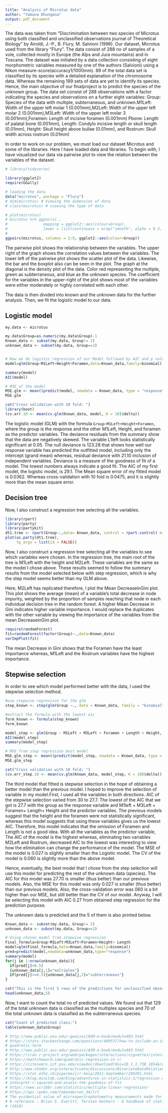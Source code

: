 ---
title: "Analysis of Microtus data"
author: "Yamuna Dhungana"
output: pdf_document
---


The data was taken from “Discrimination between two species of Microtus using both classified 
and unclassified observations journal of Theoretical Biology” by Airoldi, J.-P., B. Flury, M. 
Salvioni (1996). Our dataset, Microtus used from the library “Flury”. The data consist of 288 no
of samples of a vole, collected mostly in Europe (the Alps and Jura mountains) and in Toscana. The dataset was initiated by a data collection consisting of eight morphometric variables measured by one of the authors (Salvioni) using a Nikon measure-score(accuracy1/1000mm). 89 of the total data set is classified by its species with a detailed explanation of the chromosome data. Whereas the remaining 199 sets of data are yet to identify its species. Hence, the main objective of our finalproject is to predict the species of the unknown group. The data set consist of 288 observations with a factor indicating the species and observations on a further eight variables:
Group: Species of the data with multiple, subterraneous, and unknown.M1Left: Width of the upper left molar 1 (0.001mm),M2Left: Width of the upper left molar 2 (0.001mm),M3Left: Width of the upper left molar 3 (0.001mm),Foramen: Length of incisive foramen (0.001mm)
Pbone: Length of palatal bone (0.001mm), Length: Condylo incisive length or skull length (0.01mm), Height: Skull height above bullae (0.01mm), and Rostrum: Skull width across rostrum (0.01mm)

In order to work on our problem, we must load our dataset Microtus and some of the libraries. Here I have loaded data and libraries. To begin with, I have visualized our data via pairwise plot to view the relation between the variables of the dataset.  


```{r,echo=FALSE,warning=FALSE}
# library(tidyverse)

library(ggplot2)
require(GGally)

# loading the data
data("microtus", package = "Flury")
# dim(microtus) # Viewing the dimension of data
# class(microtus) # viewing the type of data

# plot(microtus)
# microtus %>% ggpairs(., 
#                mapping = ggplot2::aes(colour=Group), 
#                lower = list(continuous = wrap("smooth", alpha = 0.3, size=0.1)))
#  
ggpairs(microtus, columns = 1:9, ggplot2::aes(colour=Group))

```

The pairwise plot shows the relationship between the variables. The upper right of the graph shows
the correlation values between the variables. The lower left of the pairwise plot shows the scatter
plot of the data. Likewise, the bar and the boxplot also can be seen in the plot. The graph at the diagonal is the density plot of the data. Color red representing the multiple, green as subterraneous,
and blue as the unknown species. The coefficient for the variables in the upper-right of the plot shows most of the variables were either moderately or highly correlated with each other.


The data is then divided into known and the unknown data for the further analysis. Then, we fit the logistic model to our data.

## Logistic model

```{r,echo=FALSE,warning=FALSE}

my.data <- microtus

my.data$Group=as.numeric(my.data$Group)-1
Known_data <- subset(my.data, Group!= 2)
unknown_data <- subset(my.data, Group==2)


# Now we do logistic regression of our Model followed by AIC and p value checking
model=glm(Group~M1Left+Height+Foramen,data=Known_data,family=binomial)

summary(model)
AIC(model)

# MSE of the model
MSE.glm <- mean((predict(model, newdata = Known_data, type = "response")-Known_data$Group)^2)
MSE.glm

cat("Cross validation with 10 fold: ")
library(boot)
(cv.err.10 <- mean(cv.glm(Known_data, model, K = 10)$delta))

```

The logistic model (GLM) with the formula `Group~M1Left+Height+Foramen`, where the group is the
response and the other M1Left, Height, and foramen as the predictor variables. The deviance 
residuals from the summary show that the data are negatively skewed. The variable L1left looks
statistically significant at 0.05. The null deviance is 123.28 that shows how well our response 
variable has predicted the outfitted model, including only the intercept (grand mean) whereas,
residual deviance with 21.10 inclusion of independent variables. Deviance is a measure of the 
goodness of fit of a model. The lowest numbers always indicate a good fit.
The AIC of my first model, the logistic model, is 29.1. The Mean square error of my fitted model is
0.0362. Whereas cross-validation with 10 fold is 0.0475, and it is slightly more than the mean square
error. 



## Decision tree

Now, I also construct a regression tree selecting all the variables.
```{r,echo=FALSE,warning=FALSE}
library(rpart)
library(party)
library(partykit)
dt1.tree <- rpart(Group~.,data= Known_data, control = rpart.control( minsplit = 10))
plot(as.party(dt1.tree),
     tp_args = list(id = FALSE))
```

Now, I also construct a regression tree selecting all the variables to see which variables were 
chosen.  In the regression tree, the main root of the tree is M1Left with the height and M2Left. 
These variables are the same as the model I chose above. These results seemed to follow the summary
results from the model selected below with step regression, which is why the step model seems better 
than my GLM above.

Here, M2Left has replicated therefore, I plot the Mean DecreaseinGini plot. This plot shows the 
average (mean) of a variable's total decrease in node impurity, weighted by the proportion of samples
reaching that node in each individual decision tree in the random forest. A higher Mean Decrease in 
Gini indicates higher variable importance. I would replace the duplicates with the other variable by
viewing the importance of the variables from the mean DecreaseinGini plot.  

```{r,echo=FALSE,warning=FALSE}
require(randomForest)
fit=randomForest(factor(Group)~.,data=Known_data)
varImpPlot(fit)

```
The mean Decrease in Gini shows that the Foramen have the least importance whereas, M1Left and the 
Rostrum variables have the highest importance. 


## Stepwise selection

In order to see which model performed better with the data, I used the stepwise selection method. 

```{r,echo=FALSE,warning=FALSE}
#use stepwise regression for the glm
step_known <- step(glm(Group ~., data = Known_data, family = "binomial"), direction="both")

#extract the formula with the lowest aic
form_known <- formula(step_known)
form_known

model_step <- glm(Group ~ M1Left + M3Left + Foramen + Length + Height, data=Known_data,family=binomial)
AIC(model_step)
summary(model_step)

# MSE from step regression best model
MSE.glm_step <- mean((predict(model_step, newdata = Known_data, type = "response")-Known_data$Group)^2)
MSE.glm_step

cat("Cross validation with 10 fold: ")
(cv.err_step.10 <- mean(cv.glm(Known_data, model_step, K = 10)$delta))

```

The third model that fitted is stepwise selection in the hope of obtaining a better model than
the previous model. I hoped to improve the selection of variable in my model.First, I used all
the variables in both directions. AIC of the stepwise selection varied from 30 to 27.7. The lowest
of the AIC that we got is 27.7 with the group as the response variable and M1left + M3Left + Foramen+
Length+ Height and the predictor variables. The previous models suggest that the height and the 
foramen were not statistically significant, whereas this model suggests that using these variables
gives us the lowest AIC. Therefore, this model indicates that the omission of Foramen and Length is
not a good idea. With all the variables as the predictor variable, The AIC of the model is the highest
whereas, eliminating two variables M2Left and Rostrum, decreased AIC to the lowest was interesting 
to view how the elimination can change the performance of the model. The MSE of the model is 0.027
is slightly smaller than the Logistic model. The CV of the model is 0.060 is slightly more than the
above model.


Hence, eventually, the best model that I chose from the step selection will use this model for 
predicting the rest of the unknown data (species). The AIC for this model was 27.70 is smaller
(thus better) than our previous models. Also, the MSE for this model was only 0.027 is smaller 
(thus better) than our previous models. Also, the cross-validation error was 060 is a bit higher
than our MSE, but still better than the CV of our model. Anyway, I will be selecting this model 
with AIC 0.27 from obtained step regression for the prediction purpose.

The unknown data is predicted and the 5 of them is also printed below. 

```{r,echo=FALSE,warning=FALSE}
Known_data <- subset(my.data, Group!= 2)
unknown_data <- subset(my.data, Group==2)

# Using chosen model from stepwise regression
Final_formula=Group~M1Left+M3Left+Foramen+Height+ Length
model=glm(Final_formula,data=Known_data,family=binomial)
pred=predict(model,newdata=unknown_data,type="response")
summary(model)
for(j in 1:nrow(unknown_data)){
  if(pred[j]<0.5)
  {unknown_data[j,1]="multiplex"}
  if(pred[j]>=0.5){unknown_data[j,1]="subterraneous"}
}

cat("This is the first 5 rows of the predictions for unclassified observations")
head(unknown_data,5) 
```

Now, I want to count the total no of predicted values. We found out that 129 of the total unknown 
data is classified as the multiplex species and 70 of the total unknown data is classified as the subterraneous species. 

```{r,echo=FALSE,warning=FALSE}
cat("Count of predicted class:")
table(unknown_data$Group)

```







```{r,echo=FALSE,warning=FALSE}
# http://www.public.asu.edu/~gwaissi/ASM-e-book/module403.html
# https://stats.stackexchange.com/questions/409537/how-to-include-an-interaction-with-a-
# quadratic-term
# http://www.public.asu.edu/~gwaissi/ASM-e-book/module403.html
# https://cran.r-project.org/web/packages/interactions/vignettes/interactions.html
# https://mattchoward.com/quadratic-regression-in-r/
# https://citeseerx.ist.psu.edu/viewdoc/download?doi=10.1.1.738.1654&rep=rep1&type=pdf
# http://www.shodor.org/interactivate/discussions/BivariateDataRelations/
# https://stat.ethz.ch/pipermail/r-help/2011-September/289291.html
# https://blog.minitab.com/blog/adventures-in-statistics-2/regression-analysis-how-do-i-
# interpret-r-squared-and-assess-the-goodness-of-fit
# https://www.scribbr.com/statistics/multiple-linear-regression/
# https://api.rpubs.com/tomanderson_34/lrt
# The evidential value of microspectrophotometry measurements made for pen inks Martyna et al. (2013)
# # referance : Brian S. Everitt, Torsten Hothorn - A handbook of statistical analyses using R-CRC 
# (2010)



```



